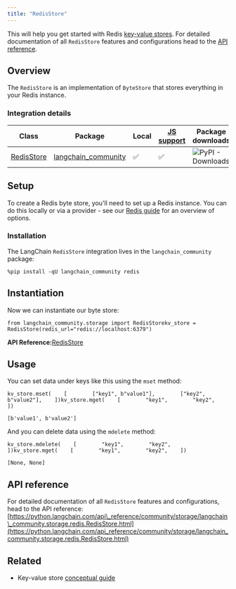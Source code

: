```yaml
---
title: "RedisStore"
---
```


This will help you get started with Redis [key-value stores](/src/oss/concepts/key_value_stores). For detailed documentation of all `RedisStore` features and configurations head to the [API reference](https://python.langchain.com/api_reference/community/storage/langchain_community.storage.redis.RedisStore.html).

## Overview

The `RedisStore` is an implementation of `ByteStore` that stores everything in your Redis instance.

### Integration details

| Class                                                                                                                        | Package                                                                                 | Local | [JS support](https://js.langchain.com/oss/integrations/stores/ioredis_storage) | Package downloads                                                                       | Package latest                                                                       |
| ---------------------------------------------------------------------------------------------------------------------------- | --------------------------------------------------------------------------------------- | ----- | ------------------------------------------------------------------------------- | --------------------------------------------------------------------------------------- | ------------------------------------------------------------------------------------ |
| [RedisStore](https://python.langchain.com/api_reference/community/storage/langchain_community.storage.redis.RedisStore.html) | [langchain\_community](https://python.langchain.com/api_reference/community/index.html) | ✅     | ✅                                                                               | ![PyPI - Downloads](/images/oss/integrations/stores/redis/pypi/dm/langchain_community) | ![PyPI - Version](/images/oss/integrations/stores/redis/pypi/v/langchain_community) |

## Setup

To create a Redis byte store, you'll need to set up a Redis instance. You can do this locally or via a provider - see our [Redis guide](/src/oss/integrations/providers/redis) for an overview of options.

### Installation

The LangChain `RedisStore` integration lives in the `langchain_community` package:

```
%pip install -qU langchain_community redis
```

## Instantiation

Now we can instantiate our byte store:

```
from langchain_community.storage import RedisStorekv_store = RedisStore(redis_url="redis://localhost:6379")
```

**API Reference:**[RedisStore](https://python.langchain.com/api_reference/community/storage/langchain_community.storage.redis.RedisStore.html)

## Usage

You can set data under keys like this using the `mset` method:

```
kv_store.mset(    [        ["key1", b"value1"],        ["key2", b"value2"],    ])kv_store.mget(    [        "key1",        "key2",    ])
```

```
[b'value1', b'value2']
```

And you can delete data using the `mdelete` method:

```
kv_store.mdelete(    [        "key1",        "key2",    ])kv_store.mget(    [        "key1",        "key2",    ])
```

```
[None, None]
```

## API reference

For detailed documentation of all `RedisStore` features and configurations, head to the API reference: [https://python.langchain.com/api\_reference/community/storage/langchain\_community.storage.redis.RedisStore.html](https://python.langchain.com/api_reference/community/storage/langchain_community.storage.redis.RedisStore.html)

## Related

* Key-value store [conceptual guide](/src/oss/concepts/key_value_stores)
